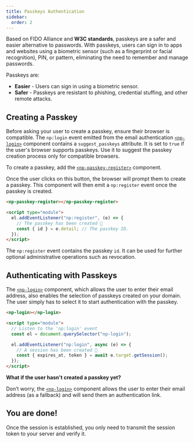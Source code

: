 ```yaml
---
title: Passkeys Authentication
sidebar:
  order: 2
---
```


Based on FIDO Alliance and **W3C standards**, passkeys are a safer and easier alternative to passwords.
With passkeys, users can sign in to apps and websites using a biometric sensor (such as a fingerprint or facial recognition), PIN, or pattern, eliminating the need to remember and manage passwords.

Passkeys are:

- **Easier** - Users can sign in using a biometric sensor.
- **Safer** - Passkeys are resistant to phishing, credential stuffing, and other remote attacks.

## Creating a Passkey

Before asking your user to create a passkey, ensure their browser is compatible.
The `np:login` event emitted from the email authentication [`<np-login>`](/reference/components/np-login) component contains a `suggest_passkeys` attribute.
It is set to `true` if the user's browser supports passkeys. Use it to suggest the passkey creation process only for compatible browsers.

To create a passkey, add the [`<np-passkey-register>`](/reference/components/np-passkey-register) component.

Once the user clicks on this button, the browser will prompt them to create a passkey.
This component will then emit a `np:register` event once the passkey is created.

```html
<np-passkey-register></np-passkey-register>

<script type="module">
  el.addEventListener("np:register", (e) => {
    // The passkey has been created 🎉
    const { id } = e.detail; // The passkey ID.
  });
</script>
```

The `np:register` event contains the passkey `id`.
It can be used for further optional administrative operations such as revocation.

## Authenticating with Passkeys

The [`<np-login>`](/reference/components/np-login) component, which allows the user to enter their email address,
also enables the selection of passkeys created on your domain. The user simply has to select it to start authentication with the passkey.

```html
<np-login></np-login>

<script type="module">
  // Listen to the 'np:login' event
  const el = document.querySelector("np-login");

  el.addEventListener("np:login", async (e) => {
    // A session has been created 🎉 
    const { expires_at, token } = await e.target.getSession();
  });
</script>
```

**What if the user hasn't created a passkey yet?**

Don’t worry, the [`<np-login>`](/reference/components/np-login) component allows the user to enter their email address (as a fallback) and will send them an authentication link.

## You are done!

Once the session is established, you only need to transmit the session token to your server and verify it.


<LinkCard title="Session Management" description="Learn how to manage sessions and verify the session token" href="/guides/session" />

